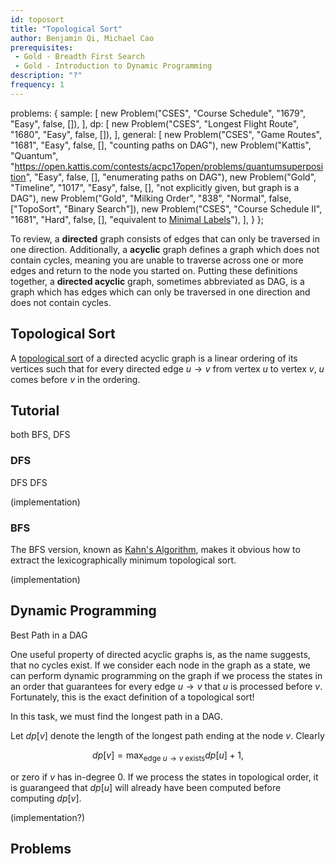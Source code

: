 ```yaml
---
id: toposort
title: "Topological Sort"
author: Benjamin Qi, Michael Cao
prerequisites: 
 - Gold - Breadth First Search
 - Gold - Introduction to Dynamic Programming
description: "?"
frequency: 1
---
```



  problems: {
    sample: [
      new Problem("CSES", "Course Schedule", "1679", "Easy", false, []),
    ],
    dp: [
      new Problem("CSES", "Longest Flight Route", "1680", "Easy", false, []),
    ],
    general: [
      new Problem("CSES", "Game Routes", "1681", "Easy", false, [], "counting paths on DAG"),
      new Problem("Kattis", "Quantum", "https://open.kattis.com/contests/acpc17open/problems/quantumsuperposition", "Easy", false, [], "enumerating paths on DAG"),
      new Problem("Gold", "Timeline", "1017", "Easy", false, [], "not explicitly given, but graph is a DAG"),
      new Problem("Gold", "Milking Order", "838", "Normal", false, ["TopoSort", "Binary Search"]),
      new Problem("CSES", "Course Schedule II", "1681", "Hard", false, [], "equivalent to [Minimal Labels](https://codeforces.com/contest/825/problem/E)"),
    ],
  }
};

To review, a **directed** graph consists of edges that can only be traversed in one direction. Additionally, a **acyclic** graph defines a graph which does not contain cycles, meaning you are unable to traverse across one or more edges and return to the node you started on. Putting these definitions together, a **directed acyclic** graph, sometimes abbreviated as DAG, is a graph which has edges which can only be traversed in one direction and does not contain cycles. 

## Topological Sort

<problems-list problems={metadata.problems.sample} />

A [topological sort](https://en.wikipedia.org/wiki/Topological_sorting) of a directed acyclic graph is a linear ordering of its vertices such that for every directed edge $u\to v$ from vertex $u$ to vertex $v$, $u$ comes before $v$ in the ordering. 

## Tutorial

<resources>
  <resource source="CSA" title="Topological Sorting" url="topological_sorting" starred>both BFS, DFS</resource>
</resources>

### DFS

<resources>
  <resource source="CPH" title="16.1, 16.2 - Topological Sorting">DFS</resource>
  <resource source="cp-algo" title="Topological Sort" url="graph/topological-sort.html">DFS</resource>
</resources>

(implementation)

### BFS

The BFS version, known as [Kahn's Algorithm](https://en.wikipedia.org/wiki/Topological_sorting#Kahn's_algorithm), makes it obvious how to extract the lexicographically minimum topological sort.

(implementation)

## Dynamic Programming

<resources>
  <resource source="PAPS" title="9.1">Best Path in a DAG</resource>
</resources>

One useful property of directed acyclic graphs is, as the name suggests, that no cycles exist. If we consider each node in the graph as a state, we can perform dynamic programming on the graph if we process the states in an order that guarantees for every edge $u\to v$ that $u$ is processed before $v$. Fortunately, this is the exact definition of a topological sort!

<problems-list problems={metadata.problems.dp} />

In this task, we must find the longest path in a DAG.

<spoiler title="Solution">

Let $dp[v]$ denote the length of the longest path ending at the node $v$. Clearly 

$$
dp[v]=\max_{\text{edge } u\to v \text{ exists}}dp[u]+1,
$$

or zero if $v$ has in-degree $0$. If we process the states in topological order, it is guarangeed that $dp[u]$ will already have been computed before computing $dp[v]$.

(implementation?)
</spoiler>

<!-- However, not all problems clearly give you directed acyclic graphs (ex. [Plat - Cave Paintings](http://usaco.org/index.php?page=viewproblem2&cpid=996)). An important step in many problems is to reduce the statement into a directed acyclic graph. See the editorial of the linked problem for more information.

(Ben - this last paragraph doesn't seem very helpful.) -->

## Problems

<problems-list problems={metadata.problems.general} />